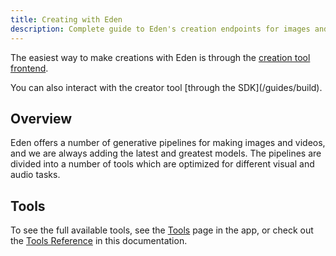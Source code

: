 ```yaml
---
title: Creating with Eden
description: Complete guide to Eden's creation endpoints for images and videos
---
```


The easiest way to make creations with Eden is through the [creation tool frontend](https://app.eden.art/create).

<Tip>
You can also interact with the creator tool [through the SDK](/guides/build).
</Tip>

## Overview

Eden offers a number of generative pipelines for making images and videos, and we are always adding the latest and greatest models. The pipelines are divided into a number of tools which are optimized for different visual and audio tasks.

## Tools

To see the full available tools, see the [Tools](https://app.eden.art/tools) page in the app, or check out the [Tools Reference](/tools/flux_kontext) in this documentation.
